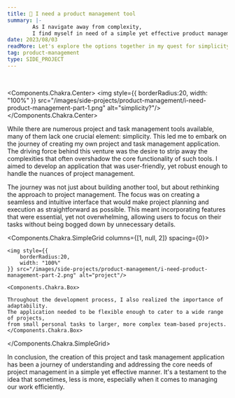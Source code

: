 ```yaml
---
title: 🤔 I need a product management tool
summary: |-
        As I navigate away from complexity,
        I find myself in need of a simple yet effective product management tool.
date: 2023/08/03
readMore: Let's explore the options together in my quest for simplicity.
tag: product-management
type: SIDE_PROJECT
---
```


<br/>

<Components.Chakra.Center>
<img style={{
    borderRadius:20,
    width: "100%"
}} src="/images/side-projects/product-management/i-need-product-management-part-1.png" alt="simplicity?"/>
</Components.Chakra.Center>

While there are numerous project and task management tools available,
many of them lack one crucial element: simplicity. This led me to embark
on the journey of creating my own project and task management application.
The driving force behind this venture was the desire to strip away the
complexities that often overshadow the core functionality of such tools.
I aimed to develop an application that was user-friendly, yet robust
enough to handle the nuances of project management.

The journey was not just about building another tool, but about rethinking
the approach to project management. The focus was on creating a seamless
and intuitive interface that would make project planning and execution
as straightforward as possible. This meant incorporating features
that were essential, yet not overwhelming, allowing users to focus on
their tasks without being bogged down by unnecessary details.

<Components.Chakra.SimpleGrid columns={[1, null, 2]} spacing={0}>

    <img style={{
        borderRadius:20,
        width: "100%"
    }} src="/images/side-projects/product-management/i-need-product-management-part-2.png" alt="project"/>

    <Components.Chakra.Box>

    Throughout the development process, I also realized the importance of adaptability.
    The application needed to be flexible enough to cater to a wide range of projects,
    from small personal tasks to larger, more complex team-based projects.
    </Components.Chakra.Box>
</Components.Chakra.SimpleGrid>

In conclusion, the creation of this project and task management application
has been a journey of understanding and addressing the core needs of project management
in a simple yet effective manner. It's a testament to the idea that sometimes,
less is more, especially when it comes to managing our work efficiently.